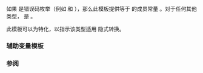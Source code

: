 {{cpp/title|is_error_code_enum}}
{{cpp/error/error_code/navbar}}
{{ddcl|header=system_error|since=c++11|
template&lt; class T &gt;
struct is_error_code_enum;
}}

如果 {{tt|T}} 是错误码枚举（例如 {{lc|std::io_errc}} 和 {{lc|std::future_errc}}），那么此模板提供等于 {{c|true}} 的成员常量 {{c|value}}。对于任何其他类型，{{c|value}} 是 {{c|false}}。

此模板可以为{{ls|cpp/language/type#有程序定义的类型}}特化，以指示该类型适用 {{lc|std::error_code}} 隐式转换。

===辅助变量模板===
{{ddcl|since=c++17|1=
template&lt; class T &gt;
constexpr bool is_error_code_enum_v = is_error_code_enum&lt;T&gt;::value;
}}

{{cpp/types/integral_constant/inherit|{{tt|T}} 是错误码枚举}}

{{example
|code=
#include &lt;ios&gt;
#include &lt;system_error&gt;

static_assert(std::is_error_code_enum_v&lt;decltype(std::io_errc::stream)&gt;);
static_assert(!std::is_error_code_enum_v&lt;std::error_category&gt;);

int main() {}
}}

===参阅===
{{dsc begin}}
{{dsc inc|cpp/error/error_condition/dsc is_error_condition_enum}}
{{dsc end}}

{{langlinks|en|es|ja|ru}}